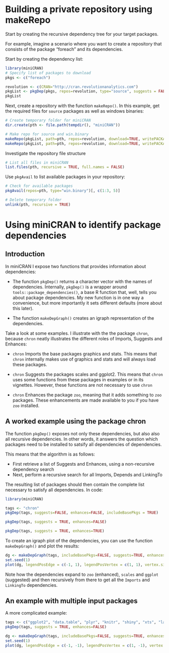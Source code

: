 <!--
% \VignetteIndexEntry{Using miniCRAN to identify package dependencies}
% \VignetteEngine{knitr::knitr}
% \VignettePackage{miniCRAN}
% \VignetteKeyword{miniCRAN}
--> 

# Building a private repository using makeRepo

Start by creating the recursive dependency tree for your target packages.

For example, imagine a scenario where you want to create a repository that consists of the package "foreach" and its dependencies.
 
Start by creating the dependency list:

```r
library(miniCRAN)
# Specify list of packages to download
pkgs <- c("foreach")

revolution <- c(CRAN="http://cran.revolutionanalytics.com")
pkgList <- pkgDep(pkgs, repos=revolution, type="source", suggests = FALSE)
pkgList
```

Next, create a repository with the function `makeRepo()`.  In this example, get the required files for `source` packages as well as windows binaries:


```r
# Create temporary folder for miniCRAN
dir.create(pth <- file.path(tempdir(), "miniCRAN"))

# Make repo for source and win.binary
makeRepo(pkgList, path=pth, repos=revolution, download=TRUE, writePACKAGES=TRUE, type="source")
makeRepo(pkgList, path=pth, repos=revolution, download=TRUE, writePACKAGES=TRUE, type="win.binary")
```


Investigate the repository file structure

```r
# List all files in miniCRAN
list.files(pth, recursive = TRUE, full.names = FALSE)
```


Use `pkgAvail` to list available packages in your repository:

```r
# Check for available packages
pkgAvail(repos=pth, type="win.binary")[, c(1:3, 5)]
```



```r
# Delete temporary folder
unlink(pth, recursive = TRUE)
```

# Using miniCRAN to identify package dependencies

## Introduction

In miniCRAN I expose two functions that provides information about dependencies:

* The function `pkgDep()` returns a character vector with the names of dependencies. Internally, ``pkgDep()`` is a wrapper around `tools::package_dependencies()`, a base R function that, well, tells you about package dependencies. My new function is in one way a convenience, but more importantly it sets different defaults (more about this later).

* The function `makeDepGraph()` creates an igraph representation of the dependencies.

Take a look at some examples.  I illustrate with the the package `chron`, because `chron` neatly illustrates the different roles of Imports, Suggests and Enhances:

* `chron` Imports the base packages graphics and stats. This means that `chron` internally makes use of graphics and stats and will always load these packages.

* `chron` Suggests the packages scales and ggplot2. This means that `chron` uses some functions from these packages in examples or in its vignettes.  However, these functions are not necessary to use `chron`

* `chron` Enhances the package `zoo`, meaning that it adds something to `zoo` packages. These enhancements are made available to you if you have `zoo` installed.


## A worked example using the package chron

The function `pkgDep()` exposes not only these dependencies, but also also all recursive dependencies. In other words, it answers the question which packages need to be installed to satsify all dependencies of dependencies.

This means that the algorithm is as follows:

* First retrieve a list of Suggests and Enhances, using a non-recursive dependency search
* Next, perform a recursive search for all Imports, Depends and LinkingTo

The resulting list of packages should then contain the complete list necessary to satisfy all dependencies. In code:

```r
library(miniCRAN)
```


```r
tags <- "chron"
pkgDep(tags, suggests=FALSE, enhances=FALSE, includeBasePkgs = TRUE)

pkgDep(tags, suggests = TRUE, enhances=FALSE)

pkgDep(tags, suggests = TRUE, enhances=TRUE)
```


To create an igraph plot of the dependencies, you can use the function `makeDepGraph()` and plot the results: 

```r
dg <- makeDepGraph(tags, includeBasePkgs=FALSE, suggests=TRUE, enhances=TRUE)
set.seed(1)
plot(dg, legendPosEdge = c(-1, 1), legendPosVertex = c(1, 1), vertex.size=20)
```


Note how the dependencies expand to `zoo` (enhanced), `scales` and `ggplot` (suggested) and then recursively from there to get all the `Imports` and `LinkingTo` dependencies.



## An example with multiple input packages

A more complicated example:

```r
tags <- c("ggplot2", "data.table", "plyr", "knitr", "shiny", "xts", "lattice")
pkgDep(tags, suggests = TRUE, enhances=FALSE)

dg <- makeDepGraph(tags, includeBasePkgs=FALSE, suggests=TRUE, enhances=TRUE)
set.seed(1)
plot(dg, legendPosEdge = c(-1, -1), legendPosVertex = c(1, -1), vertex.size=10, cex=0.7)
```


